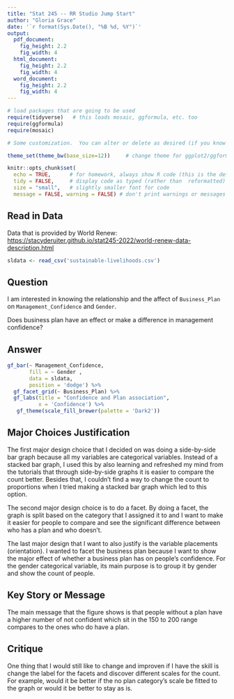 ```yaml
---
title: "Stat 245 -- RR Studio Jump Start"
author: "Gloria Grace"
date: '`r format(Sys.Date(), "%B %d, %Y")`'
output: 
  pdf_document:
    fig_height: 2.2
    fig_width: 4
  html_document:
    fig_height: 2.2
    fig_width: 4
  word_document:
    fig_height: 2.2
    fig_width: 4
---
```


```r
# load packages that are going to be used
require(tidyverse)   # this loads mosaic, ggformula, etc. too
require(ggformula)
require(mosaic)

# Some customization.  You can alter or delete as desired (if you know what you are doing).

theme_set(theme_bw(base_size=12))     # change theme for ggplot2/ggformula

knitr::opts_chunk$set(
  echo = TRUE,      # for homework, always show R code (this is the default)
  tidy = FALSE,     # display code as typed (rather than  reformatted)
  size = "small",   # slightly smaller font for code
  message = FALSE, warning = FALSE) # don't print warnings or messages in compiled document. So you MUST check them in RStudio!
```

## Read in Data

  Data that is provided by World Renew: <https://stacyderuiter.github.io/stat245-2022/world-renew-data-description.html>
  
```r
sldata <- read_csv('sustainable-livelihoods.csv')
```

## Question

I am interested in knowing the relationship and the affect of `Business_Plan` on `Management_Confidence` and `Gender`.

Does business plan have an effect or make a difference in management confidence? 


## Answer

```r
gf_bar(~ Management_Confidence,
       fill = ~ Gender ,
       data = sldata,
       position = 'dodge') %>% 
  gf_facet_grid(~ Business_Plan) %>% 
  gf_labs(title = "Confidence and Plan association",
          x = 'Confidence') %>% 
   gf_theme(scale_fill_brewer(palette = 'Dark2'))
```

## Major Choices Justification


The first major design choice that I decided on was doing a side-by-side bar graph because all my variables are categorical variables. Instead of a stacked bar graph, I used this by also learning and refreshed my mind from the tutorials that through side-by-side graphs it is easier to compare the count better. Besides that, I couldn't find a way to change the count to proportions when I tried making a stacked bar graph which led to this option. 

The second major design choice is to do a facet. By doing a facet, the graph is split based on the category that I assigned it to and I want to make it easier for people to compare and see the significant difference between who has a plan and who doesn't. 

The last major design that I want to also justify is the variable placements (orientation). I wanted to facet the business plan because I want to show the major effect of whether a business plan has on people's confidence. For the gender categorical variable, its main purpose is to group it by gender and show the count of people.


## Key Story or Message

The main message that the figure shows is that people without a plan have a higher number of not confident which sit in the 150 to 200 range compares to the ones who do have a plan.

## Critique

  One thing that I would still like to change and improven if I have the skill is change the label for the facets and discover different scales for the count. For example, would it be better if the no plan category's scale be fitted to the graph or would it be better to stay as is.  